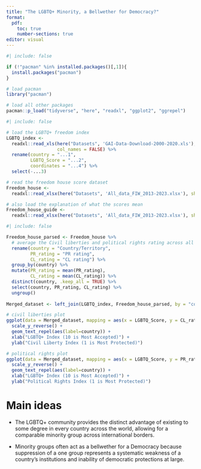 ```yaml
---
title: "The LGBTQ+ Minority, a Bellwether for Democracy?"
format:
  pdf:
    toc: true
    number-sections: true
editor: visual
---
```


```r
#| include: false

if (!"pacman" %in% installed.packages()[,1]){
  install.packages("pacman")
}

# load pacman
library("pacman")

# load all other packages
pacman::p_load("tidyverse", "here", "readxl", "ggplot2", "ggrepel")
```

```r
#| include: false

# load the LGBTQ+ freedom index
LGBTQ_index <- 
  readxl::read_xls(here("Datasets", 'GAI-Data-Download-2000-2020.xls'),
                   col_names = FALSE) %>%
  rename(country = "...1",
         LGBTQ_Score = "...2",
         coordinates = "...4") %>%
  select(-...3)

# read the freedom house score dataset
Freedom_house <- 
  readxl::read_xlsx(here("Datasets", 'All_data_FIW_2013-2023.xlsx'), sheet = 2)

# also load the explanation of what the scores mean
Freedom_house_guide <- 
  readxl::read_xlsx(here("Datasets", 'All_data_FIW_2013-2023.xlsx'), sheet = 1)


```

```r
#| include: false

Freedom_house_parsed <- Freedom_house %>%
  # average the Civil liberties and political rights rating across all years
  rename(country = "Country/Territory",
         PR_rating = "PR rating",
         CL_rating = "CL rating") %>%
  group_by(country) %>%
  mutate(PR_rating = mean(PR_rating),
         CL_rating = mean(CL_rating)) %>%
  distinct(country, .keep_all = TRUE) %>%
  select(country, PR_rating, CL_rating) %>%
  ungroup()
  
Merged_dataset <- left_join(LGBTQ_index, Freedom_house_parsed, by = "country")

```

```r

# civil liberties plot
ggplot(data = Merged_dataset, mapping = aes(x = LGBTQ_Score, y = CL_rating)) + geom_point() +
  scale_y_reverse() +
  geom_text_repel(aes(label=country)) +
  xlab("LGBTQ+ Index (10 is Most Accepted)") +
  ylab("Civil Liberty Index (1 is Most Protected)")

```

```r

# political rights plot
ggplot(data = Merged_dataset, mapping = aes(x = LGBTQ_Score, y = PR_rating)) + geom_point() +
  scale_y_reverse() +
  geom_text_repel(aes(label=country)) +
  xlab("LGBTQ+ Index (10 is Most Accepted)") +
  ylab("Political Rights Index (1 is Most Protected)")

```

# Main ideas

-   The LGBTQ+ community provides the distinct advantage of existing to some degree in every country across the world, allowing for a comparable minority group across international borders.

-   Minority groups often act as a bellwether for a Democracy because suppression of a one group represents a systematic weakness of a country's institutions and inability of democratic protections at large.
